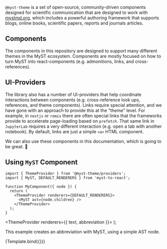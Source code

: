 
<Meta title="Components/Introduction" />

<div className="prose max-w-none">
  <FrontmatterBlock
    frontmatter={{
      subject: '@myst-theme',
      venue: { title: 'Executable Books' },
      title: 'Welcome to MyST Theme',
      github: 'https://github.com/executablebooks/myst-theme',
    }}
  />
</div>

`@myst-theme` is a set of open-source, community-driven components designed for scientific communication that are designed to work with [mystmd.org](https://mystmd.org), which includes a powerful authoring framework that supports blogs, online books, scientific papers, reports and journals articles.

## Components

The components in this repository are designed to support many different themes in the MyST ecosystem. Components are mostly focused on how to turn MyST into react-components (e.g. admonitions, links, and cross-references).

## UI-Providers

The library also has a number of UI-providers that help coordinate interactions between components (e.g. cross-reference look ups, references, and theme components). Links require special attention, and we have gone with an approach to provide this at the "theme" level. For example, in `nextjs` or `remix` there are often special links that the frameworks provide to accelerate page-loading based on `prefetch`. That same link in `JupyterLab` requires a very different interaction (e.g. open a tab with another notebook). By default, links are just a simple `<a>` HTML component.

<Admonition title="Note" kind="note" dropdown>

We can also use these components in this documentation, which is going to be great. 🚀

</Admonition>

## Using `MyST` Component

```tsx
import { ThemeProvider } from '@myst-theme/providers';
import { MyST, DEFAULT_RENDERERS } from 'myst-to-react';

function MyComponent({ node }) {
  return (
    <ThemeProvider renderers={DEFAULT_RENDERERS}>
      <MyST ast={node.children} />
    </ThemeProvider>
  );
}
```


  <ThemeProvider renderers={{ text, abbreviation }}>
    <MyST ast={JSON.parse(args.ast)} />
  </ThemeProvider>
);

This example creates an abbreviation with MyST, using a simple AST node.

<Canvas withToolbar>
  <Story
    inline
    name="Simple MyST Demo from AST"
    args={{
      ast: `{ "type": "abbreviation", "title": "Markedly Structured Text", "children": [{ "type": "text", "value": "MyST" }] }`,
    }}
  >
    {Template.bind({})}
  </Story>
</Canvas>
